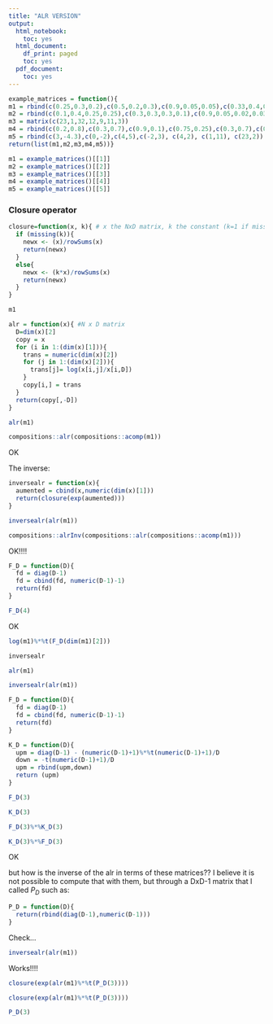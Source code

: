 ```yaml
---
title: "ALR VERSION"
output:
  html_notebook:
    toc: yes
  html_document:
    df_print: paged
    toc: yes
  pdf_document:
    toc: yes
---
```


```r
example_matrices = function(){
m1 = rbind(c(0.25,0.3,0.2),c(0.5,0.2,0.3),c(0.9,0.05,0.05),c(0.33,0.4,0.24),c(0.2,0.3,0.5),c(0.91,0.05,0.04),c(0.1,0.7,0.2)) 
m2 = rbind(c(0.1,0.4,0.25,0.25),c(0.3,0.3,0.3,0.1),c(0.9,0.05,0.02,0.03),c(0.1,0.7,0.15,0.05),c(0.8,0.1,0.05,0.05),c(0.35,0.25,0.3,0.1),c(0.4,0.1,0.1,0.4)) 
m3 = matrix(c(23,1,32,12,9,11,3)) 
m4 = rbind(c(0.2,0.8),c(0.3,0.7),c(0.9,0.1),c(0.75,0.25),c(0.3,0.7),c(0.15,0.85),c(0.9,0.1))
m5 = rbind(c(3,-4.3),c(0,-2),c(4,5),c(-2,3), c(4,2), c(1,11), c(23,2))
return(list(m1,m2,m3,m4,m5))}
```

```r
m1 = example_matrices()[[1]]
m2 = example_matrices()[[2]]
m3 = example_matrices()[[3]]
m4 = example_matrices()[[4]]
m5 = example_matrices()[[5]]
```

### Closure operator

```r
closure=function(x, k){ # x the NxD matrix, k the constant (k=1 if missing)
  if (missing(k)){
    newx <- (x)/rowSums(x)
    return(newx)
  }
  else{
    newx <- (k*x)/rowSums(x)
    return(newx)
  }
} 
```

```r
m1
```



```r
alr = function(x){ #N x D matrix
  D=dim(x)[2]
  copy = x
  for (i in 1:(dim(x)[1])){
    trans = numeric(dim(x)[2])
    for (j in 1:(dim(x)[2])){
      trans[j]= log(x[i,j]/x[i,D])
    }
    copy[i,] = trans
  }
  return(copy[,-D])
}
```

```r
alr(m1)
```

```r
compositions::alr(compositions::acomp(m1))
```

OK

The inverse:

```r
inversealr = function(x){
  aumented = cbind(x,numeric(dim(x)[1]))
  return(closure(exp(aumented)))
}
```

```r
inversealr(alr(m1))
```

```r
compositions::alrInv(compositions::alr(compositions::acomp(m1)))
```

OK!!!!

```r
F_D = function(D){
  fd = diag(D-1)
  fd = cbind(fd, numeric(D-1)-1)
  return(fd)
}
```

```r
F_D(4)
```

OK

```r
log(m1)%*%t(F_D(dim(m1)[2]))
```

```r
inversealr
```


```r
alr(m1)
```


```r
inversealr(alr(m1))
```

```r
F_D = function(D){
  fd = diag(D-1)
  fd = cbind(fd, numeric(D-1)-1)
  return(fd)
}

K_D = function(D){
  upm = diag(D-1) - (numeric(D-1)+1)%*%t(numeric(D-1)+1)/D
  down = -t(numeric(D-1)+1)/D
  upm = rbind(upm,down)
  return (upm)
}
```

```r
F_D(3)
```

```r
K_D(3)
```



```r
F_D(3)%*%K_D(3)
```

```r
K_D(3)%*%F_D(3)
```

OK


but how is the inverse of the alr in terms of these matrices?? I believe it is not possible to compute that with them, but through a DxD-1 matrix that I called $P_D$ such as:

```r
P_D = function(D){
  return(rbind(diag(D-1),numeric(D-1)))
}
```

Check...

```r
inversealr(alr(m1))
```

Works!!!!

```r
closure(exp(alr(m1)%*%t(P_D(3))))
```

```r
closure(exp(alr(m1)%*%t(P_D(3))))
```


```r
P_D(3)
```

